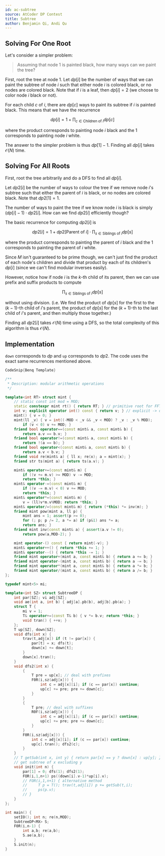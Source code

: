 ```yaml
---
id: ac-subtree
source: AtCoder DP Contest
title: Subtree
author: Benjamin Qi, Andi Qu
---
```


## Solving For One Root

Let's consider a simpler problem:

> Assuming that node $1$ is painted black, how many ways can we paint the tree?

First, root the tree at node $1$. Let $dp[i]$ be the number of ways that we can
paint the subtree of node $i$ such that either node $i$ is colored black, or no
nodes are colored black. Note that if $i$ is a leaf, then $dp[i]=2$ (we choose
to color node $i$ black or not).

For each child $c$ of $i$, there are $dp[c]$ ways to paint its subtree if $i$ is
painted black. This means that we have the recurrence

$$
dp[i]=1+\prod_{c \in \text{Children of } i} dp[c]
$$

where the product corresponds to painting node $i$ black and the $1$ corresponds
to painting node $i$ white.

The answer to the simpler problem is thus $dp[1]-1$. Finding all $dp[i]$ takes
$\mathcal{O}(N)$ time.

## Solving For All Roots

First, root the tree arbitrarily and do a DFS to find all $dp[i]$.

Let $dp2[i]$ be the number of ways to colour the tree if we remove node $i$'s
subtree such that either the parent of $i$ is black, or no nodes are colored
black. Note that $dp2[1]=1$.

The number of ways to paint the tree if we know node $i$ is black is simply
$(dp[i]-1)\cdot dp2[i]$. How can we find $dp2[i]$ efficiently though?

The basic recurrence for computing $dp2[i]$ is

$$
dp2[i] = 1+dp2[\text{Parent of } i] \cdot \prod_{s \in \text{Siblings of } i} dp[s]
$$

where the product corresponds to painting the parent of $i$ black and the $1$
corresponds to painting the parent of $i$ white.

Since $M$ isn't guaranteed to be prime though, we can't just find the product of
each node's children and divide that product by each of its children's $dp[i]$
(since we can't find modular inverses easily).

However, notice how if node $i$ is the $k$-th child of its parent, then we can
use prefix and suffix products to compute

$$
\prod_{s \in \text{Siblings of } i}dp[s]
$$

without using division. (i.e. We find the product of $dp[s]$ for the first to
the $(k - 1)$-th child of $i$'s parent, the product of $dp[s]$ for the
$(k + 1)$-th to the last child of $i$'s parent, and then multiply those
together.)

Finding all $dp2[i]$ takes $\mathcal{O}(N)$ time using a DFS, so the total
complexity of this algorithm is thus $\mathcal{O}(N)$.

## Implementation

`down` corresponds to $dp$ and `up` corresponds to $dp2$. The code uses the
exact same recurrences mentioned above.

```cpp
CodeSnip{Benq Template}

/**
 * Description: modular arithmetic operations
 */

template<int RT> struct mint {
	// static const int mod = MOD;
	static constexpr mint rt() { return RT; } // primitive root for FFT
	int v; explicit operator int() const { return v; } // explicit -> don't silently convert to int
	mint() { v = 0; }
	mint(ll _v) { v = int((-MOD < _v && _v < MOD) ? _v : _v % MOD);
		if (v < 0) v += MOD; }
	friend bool operator==(const mint& a, const mint& b) {
		return a.v == b.v; }
	friend bool operator!=(const mint& a, const mint& b) {
		return !(a == b); }
	friend bool operator<(const mint& a, const mint& b) {
		return a.v < b.v; }
	friend void re(mint& a) { ll x; re(x); a = mint(x); }
	friend str ts(mint a) { return ts(a.v); }

	mint& operator+=(const mint& m) {
		if ((v += m.v) >= MOD) v -= MOD;
		return *this; }
	mint& operator-=(const mint& m) {
		if ((v -= m.v) < 0) v += MOD;
		return *this; }
	mint& operator*=(const mint& m) {
		v = (ll)v*m.v%MOD; return *this; }
	mint& operator/=(const mint& m) { return (*this) *= inv(m); }
	friend mint pow(mint a, ll p) {
		mint ans = 1; assert(p >= 0);
		for (; p; p /= 2, a *= a) if (p&1) ans *= a;
		return ans; }
	friend mint inv(const mint& a) { assert(a.v != 0);
		return pow(a,MOD-2); }

	mint operator-() const { return mint(-v); }
	mint& operator++() { return *this += 1; }
	mint& operator--() { return *this -= 1; }
	friend mint operator+(mint a, const mint& b) { return a += b; }
	friend mint operator-(mint a, const mint& b) { return a -= b; }
	friend mint operator*(mint a, const mint& b) { return a *= b; }
	friend mint operator/(mint a, const mint& b) { return a /= b; }
};

typedef mint<5> mi;

template<int SZ> struct SubtreeDP {
	int par[SZ]; vi adj[SZ];
	void ae(int a, int b) { adj[a].pb(b), adj[b].pb(a); }
	struct T {
		mi v = 1;
		T& operator+=(const T& b) { v *= b.v; return *this; }
		void tran() { ++v; }
	};
	T up[SZ], down[SZ];
	void dfs(int x) {
		trav(t,adj[x]) if (t != par[x]) {
			par[t] = x; dfs(t);
			down[x] += down[t];
		}
		down[x].tran();
	}
	void dfs2(int x) {
		{
			T pre = up[x]; // deal with prefixes
			F0R(i,sz(adj[x])) {
				int c = adj[x][i]; if (c == par[x]) continue;
				up[c] += pre; pre += down[c];
			}
		}
		{
			T pre; // deal with suffixes
			R0F(i,sz(adj[x])) {
				int c = adj[x][i]; if (c == par[x]) continue;
				up[c] += pre; pre += down[c];
			}
		}
		F0R(i,sz(adj[x])) {
			int c = adj[x][i]; if (c == par[x]) continue;
			up[c].tran(); dfs2(c);
		}
	}
	// T getSub(int x, int y) { return par[x] == y ? down[x] : up[y]; }
    // get subtree of x excluding y
	void init(int n) {
		par[1] = 0; dfs(1); dfs2(1);
		FOR(i,1,n+1) ps((down[i].v-1)*up[i].v);
        // FOR(i,1,n+1) { alternative method
        //     T p = T(); trav(t,adj[i]) p += getSub(t,i);
        //     ps(p.v);
        // }
	}
};

int main() {
	setIO(); int n; re(n,MOD);
	SubtreeDP<MX> S;
	F0R(i,n-1) {
		int a,b; re(a,b);
		S.ae(a,b);
	}
	S.init(n);
}
```
